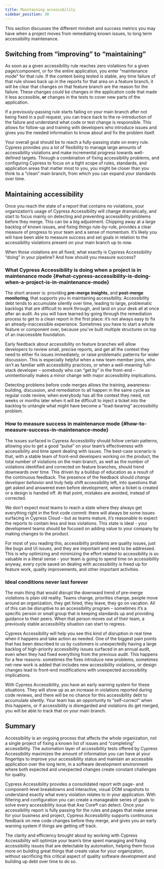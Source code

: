 ```yaml
---
title: Maintaining accessibility
sidebar_position: 30
---
```


This section discusses the different mindset and success metrics you may have when a project moves from remediating known issues, to long term accessibility maintenance.

## Switching from “improving” to “maintaining”

As soon as a given accessibility rule reaches zero violations for a given page/component, or for the entire application, you enter “maintenance mode” for that rule. If the content being tested is stable, any time failure of that rule shows back up in the reports for that area on a feature branch, it will be clear that changes on that feature branch are the reason for the failure. These changes could be changes in the application code that made it less accessible, **or** changes in the tests to cover new parts of the application.

If a previously-passing rule starts failing on your main branch after not being fixed in a pull request, you can trace back to the re-introduction of the failure and understand what code or test change is responsible. This allows for follow-up and training with developers who introduce issues and gives you the needed information to know about and fix the problem itself.

Your overall goal should be to reach a fully-passing state on every rule. Cypress provides you a lot of flexibility to manage large amounts of accessibility violations and make incremental progress towards well-defined targets. Through a combination of fixing accessibility problems, and configuring Cypress to focus on a tight scope of rules, standards, and application areas that matter most to you, you might be closer than you think to a “clean” main branch, from which you can expand your standards over time.

## Maintaining accessibility

Once you reach the state of a report that contains no violations, your organization’s usage of Cypress Accessibility will change dramatically, and start to focus mainly on detecting and preventing accessibility problems before they merge. This can be a big adjustment. Chipping away at a large backlog of known issues, and fixing things rule-by-rule, provides a clear measure of progress to your team and a sense of momentum. It’s likely you will have been able to measure success and set goals in relation to the accessibility violations present on your main branch up to now.

When those violations are all fixed, what exactly is Cypress Accessibility “doing” in your pipeline? And how should you measure success?

### What Cypress Accessibility is doing when a project is in maintenance mode {#what-cypress-accessibility-is-doing-when-a-project-is-in-maintenance-mode}

The short answer is: providing **pre-merge insights**, and **post-merge monitoring**, that supports you in maintaining accessibility. Accessibility debt tends to accumulate silently over time, leading to large, problematic backlogs that are difficult to work through, and land on your desk all at once after an audit. As you will have learned by going through the remediation process to get to a clean report in the first place: it’s not always easy to fix an already-inaccessible experience. Sometimes you have to start a whole feature or component over, because you’ve built multiple structures on top of an inaccessible foundation.

Early feedback about accessibility on feature branches will allow developers to review small, precise reports, and get all the context they need to either fix issues immediately, or raise problematic patterns for wider discussion. This is especially helpful when a new team member joins, who isn’t as familiar with accessibility practices, or when a well-meaning full-stack developer – somebody who can “get by” in the front-end – unintentionally makes a minor change with major accessibility implications.

Detecting problems before code merges allows the training, awareness-building, discussion, and remediation to all happen in the same cycle as regular code review, when everybody has all the context they need, not weeks or months later when it will be difficult to inject a ticket into the backlog to untangle what might have become a “load-bearing” accessibility problem.

### How to measure success in maintenance mode {#how-to-measure-success-in-maintenance-mode}

The issues surfaced in Cypress Accessibility should follow certain patterns, allowing you to get a good “pulse” on your team’s effectiveness with accessibility and time spent dealing with issues. The best-case scenario is that, with a stable team of front-end developers working on the product, the total number of violations on the main branch, as well as the number of violations identified and corrected on feature branches, should trend downwards over time. This driven by a buildup of education as a result of the continuous feedback. The presence of the feedback should _change developer behavior_ and truly help shift accessibility left, into questions that get asked and answered even before development, when a ticket is created or a design is handed off. At that point, mistakes are avoided, instead of corrected.

We don’t expect most teams to reach a state where they always get everything right in the first code commit: there will always be some issues surfacing in Cypress Cloud – but as teams mature, it’s reasonable to expect the reports to contain less and less violations. This state is ideal \- your development teams should be focused on adding value to your company by making changes to the product.

For most of you reading this, accessibility problems are quality issues, just like bugs and UI issues, and they are important and need to be addressed. This is why optimizing and minimizing the effort related to accessibility is so valuable in a literal sense \- your team is going to spend time on accessibility anyway, every cycle saved on dealing with accessibility is freed up for feature work, quality improvements, and other important activities.

### Ideal conditions never last forever

The main thing that would disrupt the downward trend of pre-merge violations is plain old reality. Teams change, priorities change, people move around an organization, they get hired, they leave, they go on vacation. All of this can be disruptive to an accessibility program – sometimes it’s a specific person or small group that is keeping standards up and providing guidance to their peers. When that person moves out of their team, a previously stable accessibility situation can start to regress.

Cypress Accessibility will help you see this kind of disruption in real time when it happens and take action as needed. One of the biggest pain points that has been described to us by customers is unexpectedly having a large backlog of high-priority accessibility issues surfaced in an annual audit, even when they had fixed everything from the previous audit. This happens for a few reasons: sometimes the fixes introduce new problems, sometimes net-new work is added that includes new accessibility violations, or design changes lead to front-end modifications with unexpected accessibility implications.

With Cypress Accessibility, you have an early warning system for these situations. They will show up as an increase in violations reported during code reviews, and there will be no chance for this accessibility debt to accumulate silently. Your team has an opportunity to “self-correct” when this happens, or if accessibility is disregarded and violations do get merged, you will be able to track that on your main branch.

## Summary

Accessibility is an ongoing process that affects the whole organization, not a single project of fixing a known list of issues and “completing” accessibility. The automation layer of accessibility tests offered by Cypress Accessibility maximizes the amount of information you can have at your fingertips to improve your accessibility status and maintain an accessible application over the long term, in a software development environment where both expected and unexpected changes create constant challenges for quality.

Cypress Accessibility provides a consolidated report with page- and component-level breakdowns and interactive, visual DOM snapshots to understand exactly what every violation relates to in your application. With filtering and configuration you can create a manageable series of goals to solve every accessibility issue that Axe Core® can detect. Once your accessibility report is fully passing for the rules and pages that make sense for your business and project, Cypress Accessibility supports continuous feedback on new code changes before they merge, and gives you an early warning system if things are getting off track.

The clarity and efficiency brought about by working with Cypress Accessibility will optimize your team’s time spent managing and fixing accessibility issues that are detectable by automation, helping them focus more on building great things that create value for your organization, without sacrificing this critical aspect of quality software development and building up debt over time to do so.
